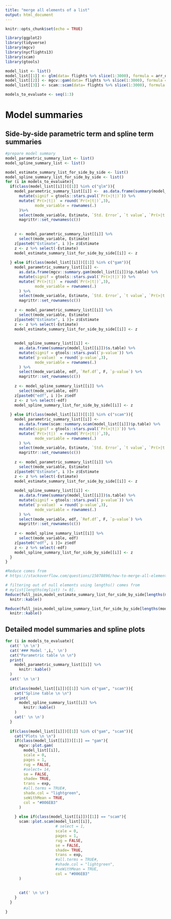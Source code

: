 ```yaml
---
title: "merge all elements of a list"
output: html_document
---
```


```r
knitr::opts_chunk$set(echo = TRUE)
```


```r
library(ggplot2)  
library(tidyverse)
library(mgcv)
library(nycflights13)
library(scam)
library(gtools)
```

```r
model_list <- list()
model_list[[1]] <- glm(data= flights %>% slice(1:3000), formula = arr_delay ~ air_time + carrier)
model_list[[2]] <- mgcv::gam(data= flights %>% slice(1:3000), formula = arr_delay ~ s(air_time) + carrier, method = "REML"   )
model_list[[3]] <- scam::scam(data= flights %>% slice(1:3000), formula = arr_delay ~ s(air_time, bs= "mpi") + carrier)

models_to_evaluate <- seq(1:3)
```


# Model summaries
## Side-by-side parametric term  and spline term summaries

```r
#prepare model summary
model_parametric_summary_list <- list()
model_spline_summary_list <- list()

model_estimate_summary_list_for_side_by_side <- list()
model_spline_summary_list_for_side_by_side <- list()
for (i in models_to_evaluate){
  if(class(model_list[[i]])[[1]] %in% c("glm")){
    model_parametric_summary_list[[i]] <-  as.data.frame(summary(model_list[[i]])$coefficients) %>%
      mutate(signif = gtools::stars.pval(`Pr(>|t|)`)) %>%
      mutate(`Pr(>|t|)` = round(`Pr(>|t|)`,3),
             mode_variable = rownames(.)
      )%>%
      select(mode_variable, Estimate, `Std. Error`, `t value`, `Pr(>|t|)`, signif)%>%
      magrittr::set_rownames(c())
    
    
    z <- model_parametric_summary_list[[i]] %>%
      select(mode_variable, Estimate)
    z[paste0("Estimate", i )]= z$Estimate
    z <- z %>% select(-Estimate)
    model_estimate_summary_list_for_side_by_side[[i]] <- z
    
  } else if(class(model_list[[i]])[[1]] %in% c("gam")){
    model_parametric_summary_list[[i]] <-
      as.data.frame(mgcv::summary.gam(model_list[[i]])$p.table) %>%
      mutate(signif = gtools::stars.pval(`Pr(>|t|)`)) %>%
      mutate(`Pr(>|t|)` = round(`Pr(>|t|)`,3),
             mode_variable = rownames(.)
      ) %>%
      select(mode_variable, Estimate, `Std. Error`, `t value`, `Pr(>|t|)`, signif) %>%
      magrittr::set_rownames(c())
    
    z <- model_parametric_summary_list[[i]] %>%
      select(mode_variable, Estimate)
    z[paste0("Estimate", i )]= z$Estimate
    z <- z %>% select(-Estimate)
    model_estimate_summary_list_for_side_by_side[[i]] <- z
    
    
    model_spline_summary_list[[i]] <-
      as.data.frame(summary(model_list[[i]])$s.table) %>%
      mutate(signif = gtools::stars.pval(`p-value`)) %>%
      mutate(`p-value)` = round(`p-value`,3),
             mode_variable = rownames(.)
      ) %>%
      select(mode_variable, edf, `Ref.df`, F, `p-value`) %>%
      magrittr::set_rownames(c())
    
    z <- model_spline_summary_list[[i]] %>%
      select(mode_variable, edf)
    z[paste0("edf", i )]= z$edf
    z <- z %>% select(-edf)
    model_spline_summary_list_for_side_by_side[[i]] <- z
    
  } else if(class(model_list[[i]])[[1]] %in% c("scam")){
    model_parametric_summary_list[[i]] <-
      as.data.frame(scam::summary.scam(model_list[[i]])$p.table) %>%
      mutate(signif = gtools::stars.pval(`Pr(>|t|)`)) %>%
      mutate(`Pr(>|t|)` = round(`Pr(>|t|)`,3),
             mode_variable = rownames(.)
      ) %>%
      select(mode_variable, Estimate, `Std. Error`, `t value`, `Pr(>|t|)`, signif) %>%
      magrittr::set_rownames(c())
    
    z <- model_parametric_summary_list[[i]] %>%
      select(mode_variable, Estimate)
    z[paste0("Estimate", i )]= z$Estimate
    z <- z %>% select(-Estimate)
    model_estimate_summary_list_for_side_by_side[[i]] <- z
    
    model_spline_summary_list[[i]] <-
      as.data.frame(summary(model_list[[i]])$s.table) %>%
      mutate(signif = gtools::stars.pval(`p-value`)) %>%
      mutate(`p-value)` = round(`p-value`,3),
             mode_variable = rownames(.)
      ) %>%
      select(mode_variable, edf, `Ref.df`, F, `p-value`) %>%
      magrittr::set_rownames(c())
    
    z <- model_spline_summary_list[[i]] %>%
      select(mode_variable, edf)
    z[paste0("edf", i )]= z$edf
    z <- z %>% select(-edf)
    model_spline_summary_list_for_side_by_side[[i]] <- z
  }
}
```

```r
#Reduce comes from
# https://stackoverflow.com/questions/15078896/how-to-merge-all-elements-of-list-in-r

# filtering out of null elements using lengths() comes from
# mylist[lengths(mylist) != 0].
Reduce(full_join,model_estimate_summary_list_for_side_by_side[lengths(model_estimate_summary_list_for_side_by_side) != 0]) %>%
  knitr::kable()
```

```r
Reduce(full_join,model_spline_summary_list_for_side_by_side[lengths(model_spline_summary_list_for_side_by_side) != 0]) %>%
  knitr::kable()
```
## Detailed model summaries and spline plots {.tabset}

```r

for (i in models_to_evaluate){
  cat(' \n \n')
  cat('### Model ',i,' \n')
  cat("Parametric table \n \n")
  print(
    model_parametric_summary_list[[i]] %>%
      knitr::kable()
  )
  cat(' \n \n')
  
  if(class(model_list[[i]])[[1]] %in% c("gam", "scam")){
    cat("Spline table \n \n")
    print(
      model_spline_summary_list[[i]] %>%
        knitr::kable()
    )
    cat(' \n \n')
  }
  
  if(class(model_list[[i]])[[1]] %in% c("gam", "scam")){
    cat("Plots \n \n")
    if(class(model_list[[i]])[[1]] == "gam"){
      mgcv::plot.gam(
        model_list[[i]],
        scale = 0,
        pages = 1,
        rug = FALSE,
        #select= 14,
        se = FALSE,
        shade= TRUE,
        trans = exp,
        #all.terms = TRUE#,
        shade.col = "lightgreen",
        seWithMean = TRUE,
        col = "#006EB3"
      )
      
    } else if(class(model_list[[i]])[[1]] == "scam"){
      scam::plot.scam(model_list[[i]],
                      # select = 1,
                      scale = 0,
                      pages = 1,
                      rug = FALSE,
                      se = FALSE,
                      shade= TRUE,
                      trans = exp,
                      #all.terms = TRUE#,
                      #shade.col = "lightgreen",
                      #seWithMean = TRUE,
                      col = "#006EB3"
      )
      
      
      cat(' \n \n')
    }
  }
  
}
```
